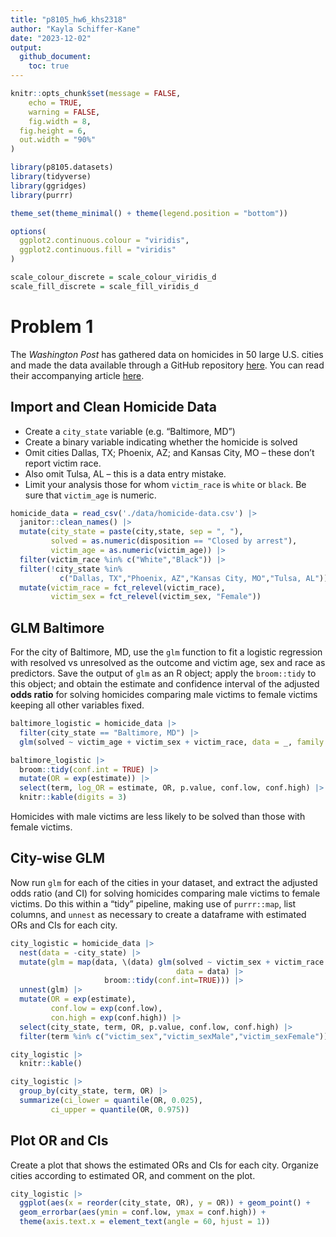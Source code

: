 ```yaml
---
title: "p8105_hw6_khs2318"
author: "Kayla Schiffer-Kane"
date: "2023-12-02"
output: 
  github_document:
    toc: true
---
```

```r

knitr::opts_chunk$set(message = FALSE,
	echo = TRUE,
	warning = FALSE,
	fig.width = 8, 
  fig.height = 6,
  out.width = "90%"
)

library(p8105.datasets)
library(tidyverse)
library(ggridges)
library(purrr)

theme_set(theme_minimal() + theme(legend.position = "bottom"))

options(
  ggplot2.continuous.colour = "viridis",
  ggplot2.continuous.fill = "viridis"
)

scale_colour_discrete = scale_colour_viridis_d
scale_fill_discrete = scale_fill_viridis_d
```

# Problem 1

The _Washington Post_ has gathered data on homicides in 50 large U.S. cities and made the data available through a GitHub repository [here](https://github.com/washingtonpost/data-homicides). You can read their accompanying article [here](https://www.washingtonpost.com/graphics/2018/investigations/where-murders-go-unsolved/).

## Import and Clean Homicide Data
* Create a `city_state` variable (e.g. “Baltimore, MD”)
* Create a binary variable indicating whether the homicide is solved
* Omit cities Dallas, TX; Phoenix, AZ; and Kansas City, MO -- these don't report victim race. 
* Also omit Tulsa, AL -- this is a data entry mistake. 
* Limit your analysis those for whom `victim_race` is `white` or `black`. Be sure that `victim_age` is numeric. 

```r
homicide_data = read_csv('./data/homicide-data.csv') |>
  janitor::clean_names() |>
  mutate(city_state = paste(city,state, sep = ", "),
         solved = as.numeric(disposition == "Closed by arrest"),
         victim_age = as.numeric(victim_age)) |>
  filter(victim_race %in% c("White","Black")) |>
  filter(!city_state %in% 
           c("Dallas, TX","Phoenix, AZ","Kansas City, MO","Tulsa, AL")) |>
  mutate(victim_race = fct_relevel(victim_race),
         victim_sex = fct_relevel(victim_sex, "Female"))

```


## GLM Baltimore 

For the city of Baltimore, MD, use the `glm` function to fit a logistic regression with resolved vs unresolved as the outcome and victim age, sex and race as predictors. Save the output of `glm` as an R object; apply the `broom::tidy` to this object; and obtain the estimate and confidence interval of the adjusted **odds ratio** for solving homicides comparing male victims to female victims keeping all other variables fixed. 

```r
baltimore_logistic = homicide_data |> 
  filter(city_state == "Baltimore, MD") |>
  glm(solved ~ victim_age + victim_sex + victim_race, data = _, family = binomial()) 

baltimore_logistic |>
  broom::tidy(conf.int = TRUE) |>
  mutate(OR = exp(estimate)) |>
  select(term, log_OR = estimate, OR, p.value, conf.low, conf.high) |> 
  knitr::kable(digits = 3)

```

Homicides with male victims are less likely to be solved than those with female victims. 

## City-wise GLM
Now run `glm` for each of the cities in your dataset, and extract the adjusted odds ratio (and CI) for solving homicides comparing male victims to female victims. Do this within a “tidy” pipeline, making use of `purrr::map`, list columns, and `unnest` as necessary to create a dataframe with estimated ORs and CIs for each city. 
                             

```r
city_logistic = homicide_data |>
  nest(data = -city_state) |>
  mutate(glm = map(data, \(data) glm(solved ~ victim_sex + victim_race + victim_age,  
                                     data = data) |>
                     broom::tidy(conf.int=TRUE))) |>
  unnest(glm) |>
  mutate(OR = exp(estimate),
         conf.low = exp(conf.low),
         con.high = exp(conf.high)) |>
  select(city_state, term, OR, p.value, conf.low, conf.high) |>
  filter(term %in% c("victim_sex","victim_sexMale","victim_sexFemale"))

city_logistic |>
  knitr::kable()

```


```r
city_logistic |>
  group_by(city_state, term, OR) |>
  summarize(ci_lower = quantile(OR, 0.025),
         ci_upper = quantile(OR, 0.975))
```

## Plot OR and CIs 
Create a plot that shows the estimated ORs and CIs for each city. Organize cities according to estimated OR, and comment on the plot.

```r
city_logistic |>
  ggplot(aes(x = reorder(city_state, OR), y = OR)) + geom_point() +
  geom_errorbar(aes(ymin = conf.low, ymax = conf.high)) +
  theme(axis.text.x = element_text(angle = 60, hjust = 1))
```

